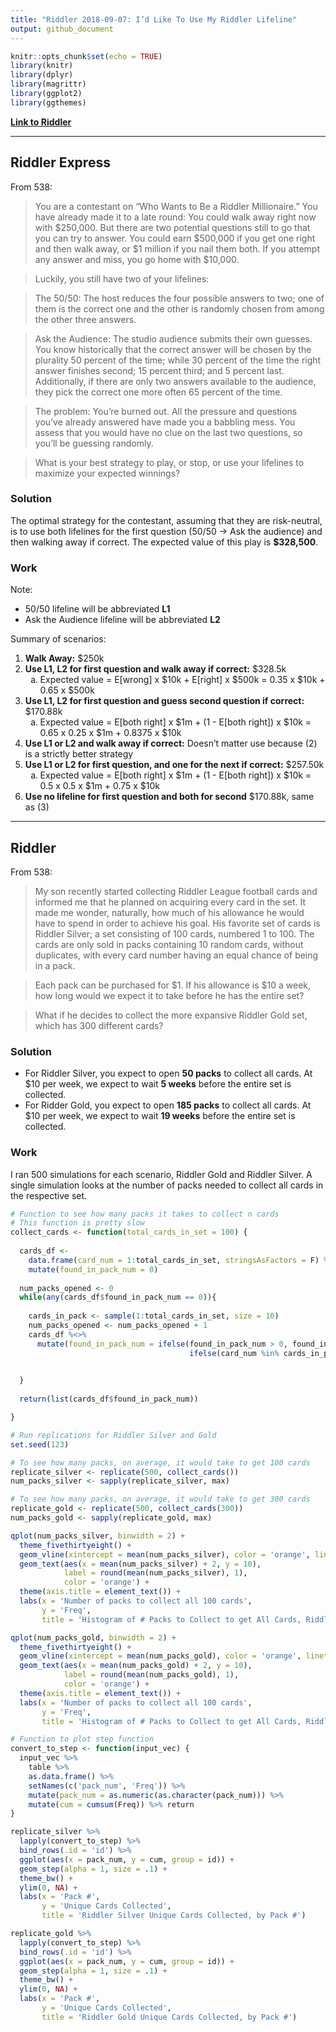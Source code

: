 ```yaml
---
title: "Riddler 2018-09-07: I’d Like To Use My Riddler Lifeline"
output: github_document
---
```


```r
knitr::opts_chunk$set(echo = TRUE)
library(knitr)
library(dplyr)
library(magrittr)
library(ggplot2)
library(ggthemes)
```

**[Link to Riddler](https://fivethirtyeight.com/features/id-like-to-use-my-riddler-lifeline/)**

___

## Riddler Express

From 538:

> You are a contestant on “Who Wants to Be a Riddler Millionaire.” You have already made it to a late round: You could walk away right now with $250,000. But there are two potential questions still to go that you can try to answer. You could earn $500,000 if you get one right and then walk away, or $1 million if you nail them both. If you attempt any answer and miss, you go home with $10,000.

> Luckily, you still have two of your lifelines:

> The 50/50: The host reduces the four possible answers to two; one of them is the correct one and the other is randomly chosen from among the other three answers.

> Ask the Audience: The studio audience submits their own guesses. You know historically that the correct answer will be chosen by the plurality 50 percent of the time; while 30 percent of the time the right answer finishes second; 15 percent third; and 5 percent last. Additionally, if there are only two answers available to the audience, they pick the correct one more often 65 percent of the time.

> The problem: You’re burned out. All the pressure and questions you’ve already answered have made you a babbling mess. You assess that you would have no clue on the last two questions, so you’ll be guessing randomly.

> What is your best strategy to play, or stop, or use your lifelines to maximize your expected winnings?

### Solution 

The optimal strategy for the contestant, assuming that they are risk-neutral, is to use both lifelines for the first question (50/50 -> Ask the audience) and then walking away if correct. The expected value of this play is **$328,500**.

### Work

Note:

* 50/50 lifeline will be abbreviated **L1**
* Ask the Audience lifeline will be abbreviated **L2**

Summary of scenarios:

1. **Walk Away:** $250k
2. **Use L1, L2 for first question and walk away if correct:** $328.5k
    a. Expected value = E[wrong] x \$10k + E[right] x \$500k = 0.35 x \$10k + 0.65 x \$500k
3. **Use L1, L2 for first question and guess second question if correct:** $170.88k
    a. Expected value = E[both right] x \$1m + (1 - E[both right]) x \$10k = 0.65 x 0.25 x \$1m + 0.8375 x \$10k
4. **Use L1 or L2 and walk away if correct:** Doesn't matter use because (2) is a strictly better strategy
5. **Use L1 or L2 for first question, and one for the next if correct:** $257.50k
    a. Expected value = E[both right] x \$1m + (1 - E[both right]) x \$10k = 0.5 x 0.5 x \$1m + 0.75 x \$10k
6. **Use no lifeline for first question and both for second** $170.88k, same as (3)


___

## Riddler

From 538:

> My son recently started collecting Riddler League football cards and informed me that he planned on acquiring every card in the set. It made me wonder, naturally, how much of his allowance he would have to spend in order to achieve his goal. His favorite set of cards is Riddler Silver; a set consisting of 100 cards, numbered 1 to 100. The cards are only sold in packs containing 10 random cards, without duplicates, with every card number having an equal chance of being in a pack.

> Each pack can be purchased for $1. If his allowance is $10 a week, how long would we expect it to take before he has the entire set?

> What if he decides to collect the more expansive Riddler Gold set, which has 300 different cards?

### Solution

* For Riddler Silver, you expect to open **50 packs** to collect all cards. At \$10 per week, we expect to wait **5 weeks** before the entire set is collected.
* For Ridder Gold, you expect to open **185 packs** to collect all cards. At \$10 per week, we expect to wait **19 weeks** before the entire set is collected.

### Work

I ran 500 simulations for each scenario, Riddler Gold and Riddler Silver. A single simulation looks at the number of packs needed to collect all cards in the respective set.

```r

# Function to see how many packs it takes to collect n cards
# This function is pretty slow
collect_cards <- function(total_cards_in_set = 100) {
  
  cards_df <- 
    data.frame(card_num = 1:total_cards_in_set, stringsAsFactors = F) %>%
    mutate(found_in_pack_num = 0)
  
  num_packs_opened <- 0
  while(any(cards_df$found_in_pack_num == 0)){
    
    cards_in_pack <- sample(1:total_cards_in_set, size = 10)
    num_packs_opened <- num_packs_opened + 1
    cards_df %<>%
      mutate(found_in_pack_num = ifelse(found_in_pack_num > 0, found_in_pack_num,
                                        ifelse(card_num %in% cards_in_pack, num_packs_opened, 0)))
    

  }
  
  return(list(cards_df$found_in_pack_num))

}

```

```r

# Run replications for Riddler Silver and Gold
set.seed(123)

# To see how many packs, on average, it would take to get 100 cards
replicate_silver <- replicate(500, collect_cards())
num_packs_silver <- sapply(replicate_silver, max)

# To see how many packs, on average, it would take to get 300 cards
replicate_gold <- replicate(500, collect_cards(300))
num_packs_gold <- sapply(replicate_gold, max)


```

```r

qplot(num_packs_silver, binwidth = 2) +
  theme_fivethirtyeight() +
  geom_vline(xintercept = mean(num_packs_silver), color = 'orange', linetype = 'dashed') +
  geom_text(aes(x = mean(num_packs_silver) + 2, y = 10), 
            label = round(mean(num_packs_silver), 1),
            color = 'orange') +
  theme(axis.title = element_text()) +
  labs(x = 'Number of packs to collect all 100 cards',
       y = 'Freq',
       title = 'Histogram of # Packs to Collect to get All Cards, Riddler Silver')

qplot(num_packs_gold, binwidth = 2) +
  theme_fivethirtyeight() +
  geom_vline(xintercept = mean(num_packs_gold), color = 'orange', linetype = 'dashed') +
  geom_text(aes(x = mean(num_packs_gold) + 2, y = 10), 
            label = round(mean(num_packs_gold), 1),
            color = 'orange') +
  theme(axis.title = element_text()) +
  labs(x = 'Number of packs to collect all 100 cards',
       y = 'Freq',
       title = 'Histogram of # Packs to Collect to get All Cards, Riddler Gold')
```

```r

# Function to plot step function
convert_to_step <- function(input_vec) {
  input_vec %>%
    table %>% 
    as.data.frame() %>% 
    setNames(c('pack_num', 'Freq')) %>%
    mutate(pack_num = as.numeric(as.character(pack_num))) %>%
    mutate(cum = cumsum(Freq)) %>% return
}

replicate_silver %>% 
  lapply(convert_to_step) %>%
  bind_rows(.id = 'id') %>%
  ggplot(aes(x = pack_num, y = cum, group = id)) + 
  geom_step(alpha = 1, size = .1) + 
  theme_bw() +
  ylim(0, NA) +
  labs(x = 'Pack #',
       y = 'Unique Cards Collected',
       title = 'Riddler Silver Unique Cards Collected, by Pack #')

replicate_gold %>% 
  lapply(convert_to_step) %>%
  bind_rows(.id = 'id') %>%
  ggplot(aes(x = pack_num, y = cum, group = id)) + 
  geom_step(alpha = 1, size = .1) + 
  theme_bw() +
  ylim(0, NA) +
  labs(x = 'Pack #',
       y = 'Unique Cards Collected',
       title = 'Riddler Gold Unique Cards Collected, by Pack #')
```


